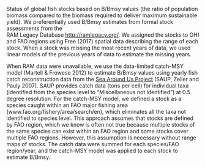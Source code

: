 Status of global fish stocks based on B/Bmsy values (the ratio of population biomass compared to the biomass required to deliver maximum sustainable yield).  We preferentially used B/Bmsy estimates from formal stock assessments from the  
RAM Legacy Database [http://ramlegacy.org/](http://ramlegacy.org/).  We assigned the stocks to OHI and FAO regions using Free (2017) spatial data describing the range of each stock.  When a stock was missing the most recent years of data, we used linear models of the previous years of data to estimate the missing years.   

When RAM data were unavailable, we use the data-limited catch-MSY model (Martell & Frowese 2012) to estimate B/Bmsy values using yearly fish catch reconstruction data from the [Sea Around Us Project](http://www.seaaroundus.org/) (SAUP, Zeller and Pauly 2007). SAUP provides catch data (tons per cell) for individual taxa (identified from the species level to "Miscellaneous not identified") at 0.5 degree resolution. For the catch-MSY model, we defined a stock as a species caught within an FAO major fishing area (www.fao.org/fishery/area/search/en), which eliminates all the taxa not identified to species level.  This approach assumes that stocks are defined by FAO region, which we know is often not true because multiple stocks of the same species can exist within an FAO region and some stocks cover multiple FAO regions.  However, this assumption is necessary without range maps of stocks. The catch data were summed for each species/FAO region/year, and the catch-MSY model was applied to each stock to estimate B/Bmsy.